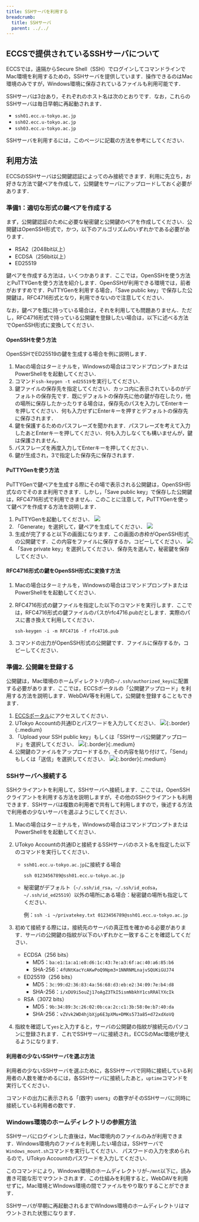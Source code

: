 ```yaml
---
title: SSHサーバを利用する
breadcrumb:
  title: SSHサーバ
  parent: ../../
---
```



<WwweccEol systemName="ECCS端末"/>

## ECCSで提供されているSSHサーバについて

ECCSでは，遠隔からSecure Shell（SSH）でログインしてコマンドラインでMac環境を利用するための，SSHサーバを提供しています．操作できるのはMac環境のみですが，Windows環境に保存されているファイルも利用可能です．

SSHサーバは3台あり，それぞれのホスト名は次のとおりです．なお，これらのSSHサーバは毎日早朝に再起動されます．

- `ssh01.ecc.u-tokyo.ac.jp`
- `ssh02.ecc.u-tokyo.ac.jp`
- `ssh03.ecc.u-tokyo.ac.jp`

SSHサーバを利用するには，このページに記載の方法を参考にしてください．

## 利用方法

ECCSのSSHサーバは公開鍵認証によってのみ接続できます．利用に先立ち，お好きな方法で鍵ペアを作成して，公開鍵をサーバにアップロードしておく必要があります．

### 準備1：適切な形式の鍵ペアを作成する

まず，公開鍵認証のために必要な秘密鍵と公開鍵のペアを作成してください．公開鍵はOpenSSH形式で，かつ，以下のアルゴリズムのいずれかである必要があります．

- RSA2（2048bit以上）
- ECDSA（256bit以上）
- ED25519

鍵ペアを作成する方法は，いくつかあります．ここでは，OpenSSHを使う方法とPuTTYGenを使う方法を紹介します．OpenSSHが利用できる環境では，前者がおすすめです．PuTTYGenを利用する場合，「Save public key」で保存した公開鍵は，RFC4716形式となり，利用できないので注意してください．

なお，鍵ペアを既に持っている場合は，それを利用しても問題ありません．ただし，RFC4716形式で持っている公開鍵を登録したい場合は，以下に述べる方法でOpenSSH形式に変換してください．

#### OpenSSHを使う方法

OpenSSHでED25519の鍵を生成する場合を例に説明します．

1. Macの場合はターミナルを，Windowsの場合はコマンドプロンプトまたはPowerShellをを起動してください．
2. コマンド`ssh-keygen -t ed25519`を実行してください．
3. 鍵ファイルの保存先を指定してください．カッコ内に表示されているのがデフォルトの保存先です．既にデフォルトの保存先に他の鍵が存在したり，他の場所に保存したかったりする場合は，保存先のパスを入力してEnterキーを押してください．何も入力せずにEnterキーを押すとデフォルトの保存先に保存されます．
4. 鍵を保護するためのパスフレーズを聞かれます．パスフレーズを考えて入力したあとEnterキーを押してください．何も入力しなくても構いませんが，鍵は保護されません．
5. パスフレーズを再度入力してEnterキーを押してください．
6. 鍵が生成され，3で指定した保存先に保存されます．

#### PuTTYGenを使う方法

PuTTYGenで鍵ペアを生成する際にその場で表示される公開鍵は，OpenSSH形式なのでそのまま利用できます．しかし，「Save public key」で保存した公開鍵は，RFC4716形式で利用できません．このことに注意して，PuTTYGenを使って鍵ペアを作成する方法を説明します．

1. PuTTYGenを起動してください．
   ![](puttygen-launch.png)
2. 「Generate」を選択して，鍵ペアを生成してください．
   ![](puttygen-generate.png)
3. 生成が完了すると以下の画面になります．この画面の赤枠がOpenSSH形式の公開鍵です．この内容をファイルに保存するか，コピーしてください．
   ![](puttygen-pubkey.png)
4. 「Save private key」を選択してください．保存先を選んで，秘密鍵を保存してください．

#### RFC4716形式の鍵をOpenSSH形式に変換す方法

1. Macの場合はターミナルを，Windowsの場合はコマンドプロンプトまたはPowerShellをを起動してください．
2. RFC4716形式の鍵ファイルを指定した以下のコマンドを実行します．ここでは，RFC4716形式の鍵ファイルのパスがrfc4716.pubだとします．実際のパスに書き換えて利用してください．

   `ssh-keygen -i -m RFC4716 -f rfc4716.pub`
3. コマンドの出力がOpenSSH形式の公開鍵です．ファイルに保存するか，コピーしてください．

### 準備2. 公開鍵を登録する

公開鍵は，Mac環境のホームディレクトリ内の`~/.ssh/authorized_keys`に配置する必要があります．ここでは，ECCSポータルの「公開鍵アップロード」を利用する方法を説明します．WebDAV等を利用して，公開鍵を登録することもできます．

1. [ECCSポータル](https://portal.ecc.u-tokyo.ac.jp/)にアクセスしてください．
2. UTokyo Accountの共通IDとパスワードを入力してください．
   ![](eccs-portal-login.jpg){:.border}{:.medium}
3. 「Upload your SSH public key」もしくは「SSHサーバ公開鍵アップロード」を選択してください．
   ![](eccs-portal-menu.jpg){:.border}{:.medium}
4. 公開鍵のファイルをアップロードするか，その内容を貼り付けて，「Send」もしくは「送信」を選択してください．
   ![](eccs-portal-key-upload.jpg){:.border}{:.medium}

### SSHサーバへ接続する

SSHクライアントを利用して，SSHサーバへ接続します．ここでは，OpenSSHクライアントを利用する方法を説明しますが，その他のSSHクライアントも利用できます．SSHサーバは複数の利用者で共有して利用しますので，後述する方法で利用者の少ないサーバを選ぶようにしてください．

1. Macの場合はターミナルを，Windowsの場合はコマンドプロンプトまたはPowerShellをを起動してください．
2. UTokyo Accountの共通IDと接続するSSHサーバのホスト名を指定した以下のコマンドを実行してください．
   - `ssh01.ecc.u-tokyo.ac.jp`に接続する場合

     `ssh 0123456789@ssh01.ecc.u-tokyo.ac.jp`
   - 秘密鍵がデフォルト（`~/.ssh/id_rsa`，`~/.ssh/id_ecdsa`，`~/.ssh/id_ed25519`）以外の場所にある場合：秘密鍵の場所も指定してください．

     例：`ssh -i ~/privatekey.txt 0123456789@ssh01.ecc.u-tokyo.ac.jp`

3. 初めて接続する際には，接続先のサーバの真正性を確かめる必要があります．サーバの公開鍵の指紋が以下のいずれかと一致することを確認してください．
   - ECDSA（256 bits）
     - MD5：`ba:e1:1a:a1:e8:d6:1c:43:7e:a3:6f:ac:40:a6:85:b6`
     - SHA-256：`4fUNtKacYcAKwPoQ9Npm3+1NNRNMLnajvSQUKiGUJ74`
   - ED25519（256 bits）
     - MD5：`3c:99:d2:36:83:4a:56:68:d3:eb:e2:34:09:7e:b4:d8`
     - SHA-256：`i/xDU9i5ouZj17oAgZ3TkI5ismNbkhY1csRRAlYXcIk`
   - RSA（3072 bits）
     - MD5：`9b:34:89:3c:26:02:0b:ca:2c:c1:3b:58:0e:b7:40:da`
     - SHA-256：`vZVvk2WD4hjbXjp6E3pXMu+DMKs573a85+d72xdXoVQ`
4. 指紋を確認して`yes`と入力すると，サーバの公開鍵の指紋が接続元のパソコンに登録されます．これでSSHサーバに接続され，ECCSのMac環境が使えるようになります．

#### 利用者の少ないSSHサーバを選ぶ方法

利用者の少ないSSHサーバを選ぶために，各SSHサーバで同時に接続している利用者の人数を確かめるには，各SSHサーバに接続したあと，`uptime`コマンドを実行してください．

コマンドの出力に表示される「(数字) users」の数字がそのSSHサーバに同時に接続している利用者の数です．

### Windows環境のホームディレクトリの参照方法

SSHサーバにログインした直後は，Mac環境内のファイルのみが利用できます．Windows環境内のファイルを利用したい場合は，SSHサーバで`Windows_mount.sh`コマンドを実行してください． パスワードの入力を求められるので，UTokyo Accountのパスワードを入力してください．

このコマンドにより，Windows環境のホームディレクトリが`~/mnt`以下に，読み書き可能な形でマウントされます．この仕組みを利用すると，WebDAVを利用せずに，Mac環境とWIndows環境の間でファイルをやり取りすることができます．

SSHサーバが早朝に再起動されるまでWIndows環境のホームディレクトリはマウントされた状態になります．